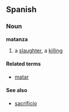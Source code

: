 ==Spanish==

===Noun===
'''matanza''' {{f}}

# a [[slaughter]], a [[killing]]

====Related terms====
*[[matar]] {{pos_v}}

====See also====
*[[sacrificio]] {{m}}